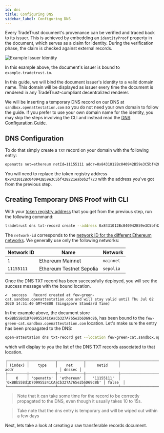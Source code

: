 ```yaml
---
id: dns
title: Configuring DNS
sidebar_label: Configuring DNS
---
```



<Flow />

Every TradeTrust document's provenance can be verified and traced back to its issuer. This is achieved by embedding an `identityProof`
property in the document, which serves as a claim for identity. During the verification phase, the claim is checked against
external records.

![Example Issuer Identity](/docs/tutorial/verifiable-documents/ethereum/dns-proof/example.png)

In this example above, the document's issuer is bound to `example.tradetrust.io`.

In this guide, we will bind the document issuer's identity to a valid domain name. This domain will be displayed as issuer every time the document is rendered in any TradeTrust-compliant decentralized renderer.

We will be inserting a temporary DNS record on our DNS at `sandbox.openattestation.com` so you do not need your own domain to follow the guide. If you prefer to use your own domain name for the identity, you may skip the steps involving the CLI and instead read the [DNS Configuration Guide](/docs/4.x/topics/introduction/issuer-method-dns-txt#hands-on-creating-a-dns-txt-record).

## DNS Configuration

To do that simply create a `TXT` record on your domain with the following entry:

```txt
openatts net=ethereum netId=11155111 addr=0x8431012Bc040942B59e3C5bf428221eab0b2f723
```

You will need to replace the token registry address `0x8431012Bc040942B59e3C5bf428221eab0b2f723` with the address you've got from the previous step.

## Creating Temporary DNS Proof with CLI

With your [token registry address](/docs/4.x/tutorial/transferable-records/token-registry/token-registry-cli) that you get from the previous step, run the following command:

```sh
tradetrust dns txt-record create --address 0x8431012Bc040942B59e3C5bf428221eab0b2f723 --network-id 11155111
```

The `network-id` corresponds to the [network ID for the different Ethereum networks](https://chainid.network/). We generally use only the following networks:

| Network ID | Name                     | Network   |
| ---------- | ------------------------ | --------- |
| `1`        | Ethereum Mainnet         | `mainnet` |
| `11155111` | Ethereum Testnet Sepolia | `sepolia` |

Once the DNS TXT record has been successfully deployed, you will see the success message with the bound location.

```text
✔  success   Record created at few-green-cat.sandbox.openattestation.com and will stay valid until Thu Jul 02 2020 14:51:40 GMT+0800 (Singapore Standard Time)
```

In the example above, the document store `0xBBb55Bd1D709955241CAaCb327A765e2b6D69c8b`, has been bound to the `few-green-cat.sandbox.openattestation.com` location. Let's make sure the entry has been propagated to the DNS:

```bash
open-attestation dns txt-record get --location few-green-cat.sandbox.openattestation.com
```

which will display to you the list of the DNS TXT records associated to that location.

```text
┌─────────┬────────────┬────────────┬───────────────┬──────────────────────────────────────────────┬────────┐
│ (index) │    type    │    net     │     netId     │                     addr                     │ dnssec │
├─────────┼────────────┼────────────┼───────────────┼──────────────────────────────────────────────┼────────┤
│    0    │ 'openatts' │ 'ethereum' │   '11155111'  │ '0xBBb55Bd1D709955241CAaCb327A765e2b6D69c8b' │ false  │
└─────────┴────────────┴────────────┴───────────────┴──────────────────────────────────────────────┴────────┘
```

> Note that it can take some time for the record to be correctly propagated to the DNS, even though it usually takes 10 to 15s.

> Take note that the dns entry is temporary and will be wiped out within a few days

Next, lets take a look at creating a raw transferable records document.
